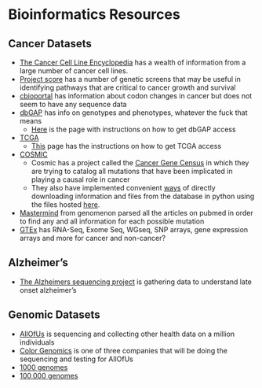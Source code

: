 # Bioinformatics Resources {#resources}

## Cancer Datasets
* [The Cancer Cell Line Encyclopedia](https://www.nature.com/articles/s41586-019-1186-3?WT.ec_id=NATURE-201905&sap-outbound-id=720FBE4668F2FE14A299D42CB43EF50D90063A16&mkt-key=005056A5C6311ED999AC3A52796F7641) has a wealth of information from a large number of cancer cell lines.
* [Project score](https://score.depmap.sanger.ac.uk/) has a number of genetic screens that may be useful in identifying pathways that are critical to cancer growth and survival
* [cbioportal](http://www.cbioportal.org/) has information about codon changes in cancer but does not seem to have any sequence data
* [dbGAP](https://dbgap.ncbi.nlm.nih.gov/aa/wga.cgi?page=login) has info on genotypes and phenotypes, whatever the fuck that means
	+ [Here](https://dbgap.ncbi.nlm.nih.gov/aa/wga.cgi?page=login) is the page with instructions on how to get dbGAP access
* [TCGA](https://www.cancer.gov/about-nci/organization/ccg/research/structural-genomics/tcga)
	+ [This](https://gdc.cancer.gov/access-data/obtaining-access-controlled-data) page has the instructions on how to get TCGA access
* [COSMIC](https://cancer.sanger.ac.uk/cosmic)
	+ Cosmic has a project called the [Cancer Gene Census](https://cancer.sanger.ac.uk/cosmic/census?genome=37) in which they are trying to catalog all mutations that have been implicated in playing a causal role in cancer
	+ They also have implemented convenient [ways](https://cancer.sanger.ac.uk/cosmic/help/file_download) of directly downloading information and files from the database in python using the files hosted [here](https://cancer.sanger.ac.uk/cosmic/download).
* [Mastermind](https://mastermind.genomenon.com/api) from genomenon parsed all the articles on pubmed in order to find any and all information for each possible mutation
* [GTEx](https://gtexportal.org/home/) has RNA-Seq, Exome Seq, WGseq, SNP arrays, gene expression arrays and more for cancer and non-cancer? 

## Alzheimer's
* [The Alzheimers sequencing project](https://www.niagads.org/adsp/content/home) is gathering data to understand late onset alzheimer's

## Genomic Datasets 
* [AllOfUs](ttps://www.joinallofus.org/en/how-to-join) is sequencing and collecting other health data on a million individuals
* [Color Genomics](https://www.color.com/) is one of three companies that will be doing the sequencing and testing for AllOfUs
* [1000 genomes](http://www.internationalgenome.org/data/)
* [100,000 genomes](https://www.genomicsengland.co.uk/)
